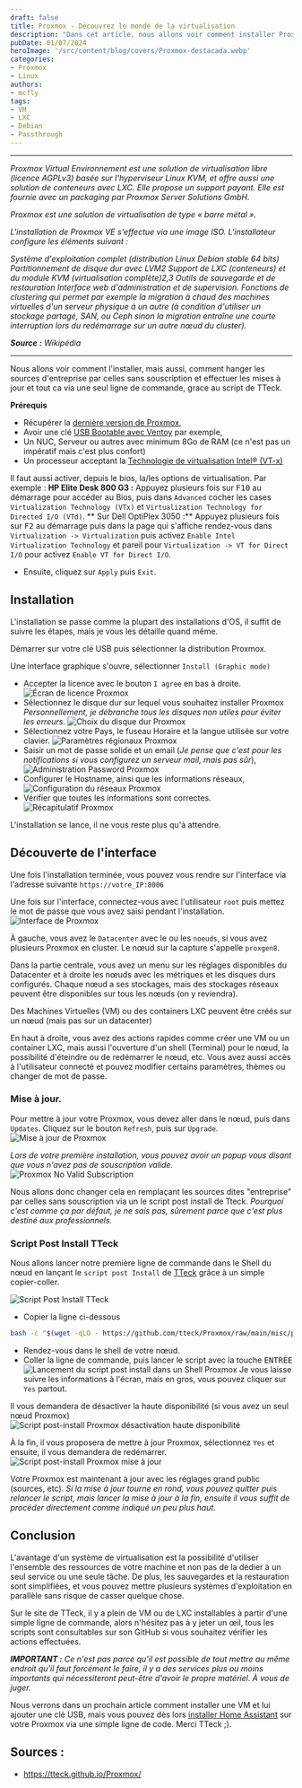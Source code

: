 ```yaml
---
draft: false
title: Proxmox - Découvrez le monde de la virtualisation
description: "Dans cet article, nous allons voir comment installer Proxmox, changer les sources d'entreprise par celles sans souscription et effectuer les mises à jour"
pubDate: 01/07/2024
heroImage: '/src/content/blog/covers/Proxmox-destacada.webp'
categories: 
- Proxmox
- Linux
authors: 
- mcfly
tags:
- VM
- LXC
- Debian
- Passthrough
---
```


---

*Proxmox Virtual Environnement est une solution de virtualisation libre (licence AGPLv3) basée sur l'hyperviseur Linux KVM, et offre aussi une solution de conteneurs avec LXC. Elle propose un support payant.
Elle est fournie avec un packaging par Proxmox Server Solutions GmbH.*

*Proxmox est une solution de virtualisation de type « barre métal ».*

*L'installation de Proxmox VE s'effectue via une image ISO. L'installateur configure les éléments suivant :*

*Système d'exploitation complet (distribution Linux Debian stable 64 bits)
Partitionnement de disque dur avec LVM2
Support de LXC (conteneurs) et du module KVM (virtualisation complète)2,3
Outils de sauvegarde et de restauration
Interface web d'administration et de supervision.
Fonctions de clustering qui permet par exemple la migration à chaud des machines virtuelles d'un serveur physique à un autre (à condition d'utiliser un stockage partagé, SAN, ou Ceph sinon la migration entraîne une courte interruption lors du redémarrage sur un autre nœud du cluster).*

***Source :** Wikipédia*

---

Nous allons voir comment l'installer, mais aussi, comment hanger les sources d'entreprise par celles sans souscription et effectuer les mises à jour et tout ca via une seul ligne de commande, grace au script de TTeck.

**Prérequis**
* Récupérer la [dernière version de Proxmox](https://www.proxmox.com/en/downloads),
* Avoir une clé [USB Bootable avec Ventoy](/blog/ventoy_installation_update/) par exemple,
* Un NUC, Serveur ou autres avec minimum 8Go de RAM (ce n'est pas un impératif mais c'est plus confort)
* Un processeur acceptant la [Technologie de virtualisation Intel® (VT-x)](https://ark.intel.com/content/www/fr/fr/ark/search/featurefilter.html?productType=873&2_VTX=true)

Il faut aussi activer, depuis le bios, la/les options de virtualisation.
Par exemple :
**HP Elite Desk 800 G3 :** 
Appuyez plusieurs fois sur <kbd>F10</kbd> au démarrage pour accéder au Bios, puis dans `Advanced` cocher les cases `Virtualization Technology (VTx)` et `Virtualization Technology for Directed I/O (VTd)`.
** Sur Dell OptiPlex 3050 :**
Appuyez plusieurs fois sur <kbd>F2</kbd> au démarrage puis dans la page qui s'affiche rendez-vous dans `Virtualization -> Virtualization` puis activez `Enable Intel Virtualization Technology` et pareil pour `Virtualization -> VT for Direct I/O` pour activez `Enable VT for Direct I/O`.
* Ensuite, cliquez sur `Apply` puis `Exit`.

## Installation
L'installation se passe comme la plupart des installations d'OS, il suffit de suivre les étapes, mais je vous les détaille quand même.

Démarrer sur votre clé USB puis sélectionner la distribution Proxmox.

Une interface graphique s'ouvre, sélectionner `Install (Graphic mode)`

* Accepter la licence avec le bouton `I agree` en bas à droite.
![Écran de licence Proxmox](./img/proxmox_ecran_licence.png)
* Sélectionnez le disque dur sur lequel vous souhaitez installer Proxmox
*Personnellement, je débranche tous les disques non utiles pour éviter les erreurs.*
![Choix du disque dur Proxmox](./img/proxmox_selection_disque_dur.png)
* Sélectionnez votre Pays, le fuseau Horaire et la langue utilisée sur votre clavier.
![Paramètres régionaux Proxmox](./img/proxmox_selection_region.png)
* Saisir un mot de passe solide et un email (*Je pense que c'est pour les notifications si vous configurez un serveur mail, mais pas sûr*),
![Administration Password Proxmox](./img/proxmox_ecran_mot_de_passe.png)
* Configurer le Hostname, ainsi que les informations réseaux,
![Configuration du réseaux Proxmox](./img/proxmox_network_configuration.png)
* Vérifier que toutes les informations sont correctes.
![Récapitulatif Proxmox](./img/proxmox_summary.png)

L'installation se lance, il ne vous reste plus qu'à attendre.


## Découverte de l'interface
Une fois l'installation terminée, vous pouvez vous rendre sur l'interface via l'adresse suivante `https://votre_IP:8006`

Une fois sur l'interface, connectez-vous avec l'utilisateur `root` puis mettez le mot de passe que vous avez saisi pendant l'installation.
![Interface de Proxmox](./img/proxmox_interface.png)

À gauche, vous avez le `Datacenter` avec le ou les `noeuds`, si vous avez plusieurs Proxmox en cluster. Le nœud sur la capture s'appelle `proxgen8`.

Dans la partie centrale, vous avez un menu sur les réglages disponibles du Datacenter et à droite les nœuds avec les métriques et les disques durs configurés.
Chaque nœud a ses stockages, mais des stockages réseaux peuvent être disponibles sur tous les nœuds (on y reviendra).

Des Machines Virtuelles (VM) ou des containers LXC peuvent être créés sur un nœud (mais pas sur un datacenter)

En haut à droite, vous avez des actions rapides comme créer une VM ou un container LXC, mais aussi l'ouverture d'un shell (Terminal) pour le nœud, la possibilité d'éteindre ou de redémarrer le nœud, etc.
Vous avez aussi accès à l'utilisateur connecté et pouvez modifier certains paramètres, thèmes ou changer de mot de passe.

### Mise à jour.
Pour mettre à jour votre Proxmox, vous devez aller dans le nœud, puis dans `Updates`.
Cliquez sur le bouton `Refresh`, puis sur `Upgrade`.
![Mise à jour de Proxmox](./img/proxmox_update.png)

*Lors de votre première installation, vous pouvez avoir un popup vous disant que vous n'avez pas de souscription valide.*
![Proxmox No Valid Subscription](./img/proxmox_update_no_valid_subscription.png)

Nous allons donc changer cela en remplaçant les sources dites "entreprise" par celles sans souscription via un le script post install de Tteck.
*Pourquoi c'est comme ça par défaut, je ne sais pas, sûrement parce que c'est plus destiné aux professionnels.*

### Script Post Install TTeck
Nous allons lancer notre première ligne de commande dans le Shell du nœud en lançant le `script post Install` de [TTeck](https://tteck.github.io/Proxmox/) grâce à un simple copier-coller.

![Script Post Install TTeck](./img/script_post_install_tteck.png)

* Copier la ligne ci-dessous
```bash
bash -c "$(wget -qLO - https://github.com/tteck/Proxmox/raw/main/misc/post-pve-install.sh)"
```
* Rendez-vous dans le shell de votre nœud.
* Coller la ligne de commande, puis lancer le script avec la touche <span><kbd>ENTRÉE</kbd></span>
![Lancement du script post install dans un Shell Proxmox](./img/proxmox_tteck_script_post_install.gif)
Je vous laisse suivre les informations à l'écran, mais en gros, vous pouvez cliquer sur `Yes` partout.

Il vous demandera de désactiver la haute disponibilité (si vous avez un seul nœud Proxmox)
![Script post-install Proxmox désactivation haute disponibilité](./img/script_post_install_tteck_high_availability.png)

À la fin, il vous proposera de mettre à jour Proxmox, sélectionnez `Yes` et ensuite, il vous demandera de redémarrer.
![Script post-install Proxmox mise à jour](./img/script_post_install_tteck_update.png)

Votre Proxmox est maintenant à jour avec les réglages grand public (sources, etc).
*Si la mise à jour tourne en rond, vous pouvez quitter puis relancer le script, mais lancer la mise à jour à la fin, ensuite il vous suffit de procéder directement comme indiqué un peu plus haut.*

## Conclusion
L'avantage d'un système de virtualisation est la possibilité d'utiliser l'ensemble des ressources de votre machine et non pas de la dédier à un seul service ou une seule tâche.
De plus, les sauvegardes et la restauration sont simplifiées, et vous pouvez mettre plusieurs systèmes d'exploitation en parallèle sans risque de casser quelque chose.

Sur le site de TTeck, il y a plein de VM ou de LXC installables à partir d'une simple ligne de commande, alors n'hésitez pas à y jeter un œil, tous les scripts sont consultables sur son GitHub si vous souhaitez vérifier les actions effectuées.

***IMPORTANT :** Ce n'est pas parce qu'il est possible de tout mettre au même endroit qu'il faut forcément le faire, il y a des services plus ou moins importants qui nécessiteront peut-être d'avoir le propre matériel. À vous de juger.*

Nous verrons dans un prochain article comment installer une VM et lui ajouter une clé USB, mais vous pouvez dès lors [installer Home Assistant](/blog/ha_haos_proxmox_installation/) sur votre Proxmox via une simple ligne de code. Merci TTeck ;).

## Sources :
* https://tteck.github.io/Proxmox/